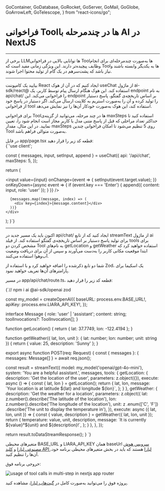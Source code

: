   GoContainer,
  GoDatabase,
  GoRocket,
  GoServer,
  GoMail,
  GoGlobe,
  GoArrowLeft,
  GoTelescope,
} from "react-icons/go";


<Layout>
<Head>
<title>مستندات فراخوانی Tool با AI در چندمرحله در NextJS - لیارا</title>
<meta property="og:title" content="مستندات خدمات رایانش ابری لیارا" />
<meta property="og:description" content="مستندات مربوط  به آشنایی با نحوه فراخوانی Toolها یا ابزارها در چند مرحله در فریم‌ورک NextJS با استفاده از سرویس هوش مصنوعی لیارا"  />
<meta property="og:image" content="https://media.liara.ir/logos/liara-poster.jpg" />
</Head>


# فراخوانی Toolها در چندمرحله با AI در NextJS
<hr className="mb-2" />

برخی از LLMها توانایی بالایی در فراخوانی Toolها به‌صورت چندمرحله‌ای برای انجام وظایف پیچیده‌تر دارند.
این ویژگی زمانی مفید است که Toolها به یکدیگر وابسته باشند و نیاز باشد که پشت‌سر‌هم در یک گام از تولید محتوا اجرا شوند.

<hr className="mb-2" />


<Section id='client' title='کلاینت' />

بیایید یک کامپوننت React ایجاد کنیم که در آن از هوک <Important>useChat</Important> از ماژول <Important>ai-sdk/react@</Important> استفاده کند.
این هوک هنگام ارسال پیام توسط کاربر، یک endpoint به نام <Important>api/chat/</Important> را فراخوانی می‌کند.
این endpoint بر اساس تاریخچه‌ی گفتگو، پاسخ دستیار را تولید کرده و آن را به‌صورت استریم به کلاینت ارسال می‌کند.
اگر دستیار در پاسخ خود از فراخوانی tool استفاده کند، این هوک به‌صورت خودکار آن‌ها را نیز نمایش می‌دهد.

<div className="h-4" />

برای فراخوانی Toolها در چند مرحله، می‌توانید از گزینه‌ی <Important>maxSteps</Important> استفاده کنید تا حداکثر تعداد مراحلی که قبل از پاسخ متنی مدل یا کاربر مجاز است انجام شود را، تعیین نمایید.
در این مثال، مقدار <Important>maxSteps</Important> روی <Important>5</Important> تنظیم می‌شود تا امکان فراخوانی چندین Tool به‌صورت متوالی فراهم باشد.


<div className="h-4" />
در فایل <Important>app/page.tsx</Important> قطعه کد زیر را قرار دهید: 

<div className="h-2" />
<div dir='ltr'>
    <Highlight className="js">
        {`'use client';


  const { messages, input, setInput, append } = useChat({
    api: '/api/chat',
    maxSteps: 5,
  });

  return (
    <div>
      <input
        value={input}
        onChange={event => {
          setInput(event.target.value);
        }}
        onKeyDown={async event => {
          if (event.key === 'Enter') {
            append({ content: input, role: 'user' });
          }
        }}
      />

      {messages.map((message, index) => (
        <div key={index}>{message.content}</div>
      ))}
    </div>
  );
}`}
    </Highlight>
</div>
<div className="h-2" />


<hr className="mb-2" />

<Section id='server' title='سرور' />

اکنون باید یک مسیر جدید در <Important>api/chat/</Important> ایجاد کنید که از تابع <Important>streamText</Important> از ماژول <Important>ai</Important> برای تولید پاسخ دستیار بر اساس تاریخچه‌ی گفتگو استفاده کند.
از فیلد <Important>tools</Important> برای مشخص کردن دو Tool به نام‌های <Important>getLocation</Important> و <Important>getWeather</Important> استفاده خواهید کرد که ابتدا موقعیت مکانی کاربر را به‌دست می‌آورند و سپس از آن برای دریافت وضعیت آب‌وهوا استفاده می‌کنند.

<div className="h-2" />

شما دو تابع ذکرشده را اضافه خواهید کرد و با استفاده از Zod، یک اسکیما برای پارامترهای آن‌ها تعریف خواهید نمود.

<div className="h-4" />


در مسیر <Important>app/api/chat/route.ts</Important>، قطعه کد زیر را قرار دهید: 

<div className="h-2" />
<div dir='ltr'>
    <Highlight className="js">
        {`// npm i ai @ai-sdk/openai zod


const my_model = createOpenAI({
  baseURL: process.env.BASE_URL!,
  apiKey: process.env.LIARA_API_KEY!,
});


interface Message {
  role: 'user' | 'assistant';
  content: string;
  toolInvocations?: ToolInvocation[];
}

function getLocation() {
  return { lat: 37.7749, lon: -122.4194 };
}

function getWeather({ lat, lon, unit }: { lat: number; lon: number; unit: string }) {
  return { value: 25, description: 'Sunny' };
}

export async function POST(req: Request) {
  const { messages }: { messages: Message[] } = await req.json();

  const result = streamText({
    model: my_model('openai/gpt-4o-mini'),
    system: 'You are a helpful assistant.',
    messages,
    tools: {
      getLocation: {
        description: 'Get the location of the user',
        parameters: z.object({}),
        execute: async () => {
        const { lat, lon } = getLocation();
        return {
          lat,
          lon,
          message: \`Your location is at latitude \${lat} and longitude \${lon}\`,
        };
      }
      },
      getWeather: {
        description: 'Get the weather for a location',
        parameters: z.object({
          lat: z.number().describe('The latitude of the location'),
          lon: z.number().describe('The longitude of the location'),
          unit: z
            .enum(['C', 'F'])
            .describe('The unit to display the temperature in'),
        }),
        execute: async ({ lat, lon, unit }) => {
        const { value, description } = getWeather({ lat, lon, unit });
        return {
          temperature: value,
          unit,
          description,
          message: \`It is currently \${value}°\${unit} and \${description}!\`,
        };
      }
      },
    },
  });

  return result.toDataStreamResponse();
}
`}
    </Highlight>
</div>

<Alert variant="info">
<p>
متغیرهای محیطی <Important>BASE_URL</Important> و <Important>LIARA_API_KEY</Important> همان baseUrl <a href="https://liara.ir/products/ai/" className="text-[#2196f3]">سرویس هوش مصنوعی لیارا</a> و <a href="/references/api/about/#api-access-key" className="text-[#2196f3]">کلید API لیارا</a> هستند که باید در بخش متغیرهای محیطی برنامه خود، آن‌ها را تنظیم کنید. 
</p>
</Alert>
<div className="h-2" />

خروجی برنامه فوق: 


<div className="h-2" />  
<img src="https://media.liara.ir//ai/ai-sdk/cookbook/nextjs/call-tools-multi-step.png" alt="usage of tool calls in multi-step in nextjs app router"/>
<div className="h-2" />  

<Alert variant="success">
<p>
پروژه فوق را می‌توانید به‌صورت کامل در <a href="https://github.com/liara-cloud/ai-sdk-examples/tree/master/NextJS/call-tools-multiple-steps" className="text-[#2196f3]">گیت‌هاب لیارا</a>، مشاهده کنید. 
</p>
</Alert>



</Layout>